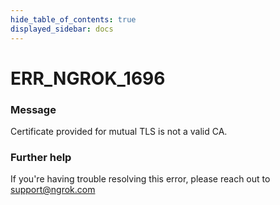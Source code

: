 ```yaml
---
hide_table_of_contents: true
displayed_sidebar: docs
---
```



# ERR_NGROK_1696

### Message
Certificate provided for mutual TLS is not a valid CA.

<ErrorDetails error='err_ngrok_1696' />


### Further help
If you're having trouble resolving this error, please reach out to [support@ngrok.com](mailto:support@ngrok.com?subject=Help%20with%20ERR_NGROK_1696)

